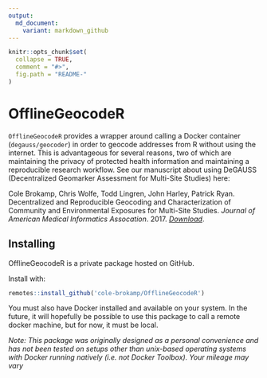 ```yaml
---
output:
  md_document:
    variant: markdown_github
---
```


<!-- README.md is generated from README.Rmd. Please edit that file -->

```r
knitr::opts_chunk$set(
  collapse = TRUE,
  comment = "#>",
  fig.path = "README-"
)
```

# OfflineGeocodeR

`OfflineGeocodeR` provides a wrapper around calling a Docker container (`degauss/geocoder`) in order to geocode addresses from R without using the internet. This is advantageous for several reasons, two of which are maintaining the privacy of protected health information and maintaining a reproducible research workflow.  See our manuscript about using DeGAUSS (Decentralized Geomarker Assessment for Multi-Site Studies) here:

Cole Brokamp, Chris Wolfe, Todd Lingren, John Harley, Patrick Ryan. Decentralized and Reproducible Geocoding and Characterization of Community and Environmental Exposures for Multi-Site Studies. *Journal of American Medical Informatics Assocation*. 2017. [*Download*](https://colebrokamp-website.s3.amazonaws.com/publications/Brokamp_JAMIA_2017.pdf).

## Installing

OfflineGeocodeR is a private package hosted on GitHub.

Install with:

```r
remotes::install_github('cole-brokamp/OfflineGeocodeR')
```

You must also have Docker installed and available on your system. In the future, it will hopefully be possible to use this package to call a remote docker machine, but for now, it must be local.

*Note: This package was originally designed as a personal convenience and has not been tested on setups other than unix-based operating systems with Docker running natively (i.e. not Docker Toolbox). Your mileage may vary*
